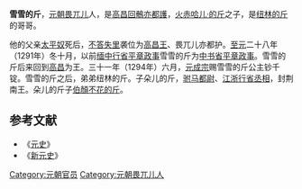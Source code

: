 '''雪雪的斤'''，[[元朝|元朝]][[畏兀儿|畏兀儿]]人，是[[高昌回鶻|高昌回鶻]][[亦都護|亦都護]]，[[火赤哈儿·的斤|火赤哈儿·的斤]]之子，是[[纽林的斤|纽林的斤]]的哥哥。

他的父亲[[太平奴|太平奴]]死后，[[不答失里|不答失里]]袭位为[[高昌王|高昌王]]、畏兀儿亦都护。[[至元_(忽必烈)|至元]]二十八年（1291年）冬十月，以前[[缅中行省|缅中行省]][[平章政事|平章政事]]雪雪的斤为[[中书省|中书省]][[平章政事|平章政事]]。雪雪的斤后来回到[[高昌|高昌]]为王。三十一年（1294年）六月，[[元成宗|元成宗]]赐雪雪的斤公主钞千锭。雪雪的斤之后，弟弟纽林的斤。子朵儿的斤，[[驸马都尉|驸马都尉]]、[[江浙行省|江浙行省]][[丞相|丞相]]，封荆南王。朵儿的斤子[[伯顏不花的斤|伯顏不花的斤]]。
==参考文献==
*《[[元史|元史]]》
*《[[新元史|新元史]]》

[[Category:元朝官员|Category:元朝官员]]
[[Category:元朝畏兀儿人|Category:元朝畏兀儿人]]
